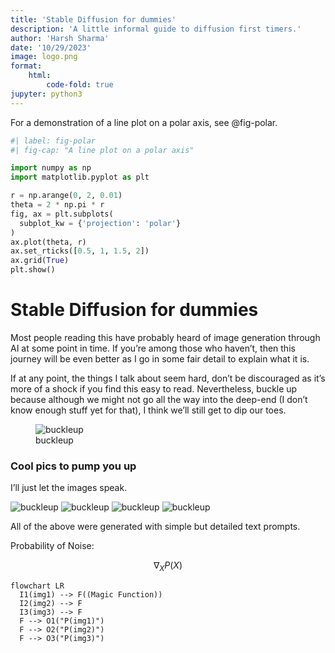 ```yaml
---
title: 'Stable Diffusion for dummies'
description: 'A little informal guide to diffusion first timers.'
author: 'Harsh Sharma'
date: '10/29/2023'
image: logo.png
format: 
    html: 
        code-fold: true
jupyter: python3
---
```

For a demonstration of a line plot on a polar axis, see @fig-polar.

```python
#| label: fig-polar
#| fig-cap: "A line plot on a polar axis"

import numpy as np
import matplotlib.pyplot as plt

r = np.arange(0, 2, 0.01)
theta = 2 * np.pi * r
fig, ax = plt.subplots(
  subplot_kw = {'projection': 'polar'} 
)
ax.plot(theta, r)
ax.set_rticks([0.5, 1, 1.5, 2])
ax.grid(True)
plt.show()
```

# Stable Diffusion for dummies
Most people reading this have probably heard of image generation through AI at some point in time. If you're among those who haven't, then this journey will be even better as I go in some fair detail to explain what it is.

If at any point, the things I talk about seem hard, don't be discouraged as it's more of a shock if you find this easy to read. Nevertheless, buckle up because although we might not go all the way into the deep-end (I don't know enough stuff yet for that), I think we'll still get to dip our toes. 

![buckleup](buckleup.gif)




### Cool pics to pump you up
I'll just let the images speak.


![buckleup](img1.jpg)
![buckleup](img3.jpg)
![buckleup](img4.jpg)
![buckleup](img5.jpg)

All of the above were generated with simple but detailed text prompts.

Probability of Noise: 

$$\nabla_X P(X)$$

```mermaid
flowchart LR
  I1(img1) --> F((Magic Function))
  I2(img2) --> F 
  I3(img3) --> F
  F --> O1("P(img1)")
  F --> O2("P(img2)")
  F --> O3("P(img3)")

```